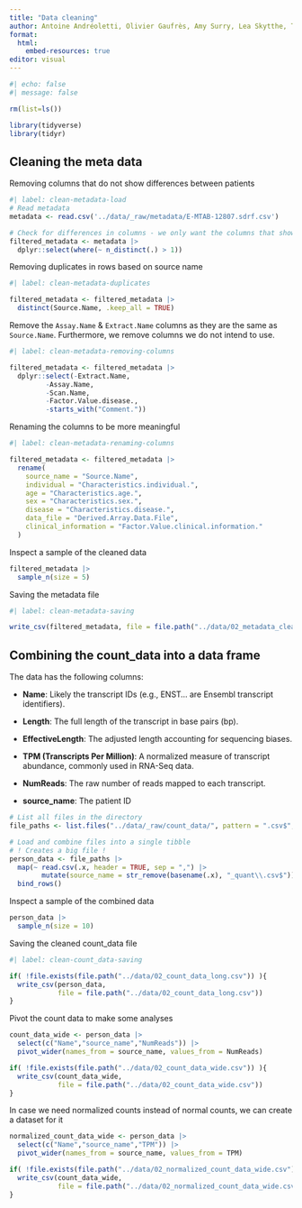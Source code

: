 ```yaml
---
title: "Data cleaning"
author: Antoine Andréoletti, Olivier Gaufrès, Amy Surry, Lea Skytthe, Trine Søgaard
format:
  html:
    embed-resources: true
editor: visual
---
```


```r
#| echo: false
#| message: false

rm(list=ls())

library(tidyverse)
library(tidyr)
```

## Cleaning the meta data

Removing columns that do not show differences between patients

```r
#| label: clean-metadata-load
# Read metadata
metadata <- read.csv('../data/_raw/metadata/E-MTAB-12807.sdrf.csv')

# Check for differences in columns - we only want the columns that shows differences between patients
filtered_metadata <- metadata |> 
  dplyr::select(where(~ n_distinct(.) > 1))

```

Removing duplicates in rows based on source name

```r
#| label: clean-metadata-duplicates

filtered_metadata <- filtered_metadata |> 
  distinct(Source.Name, .keep_all = TRUE) 
```

Remove the `Assay.Name` & `Extract.Name` columns as they are the same as `Source.Name`. Furthermore, we remove columns we do not intend to use.

```r
#| label: clean-metadata-removing-columns

filtered_metadata <- filtered_metadata |> 
  dplyr::select(-Extract.Name, 
         -Assay.Name,
         -Scan.Name,
         -Factor.Value.disease.,
         -starts_with("Comment."))
```


Renaming the columns to be more meaningful

```r
#| label: clean-metadata-renaming-columns

filtered_metadata <- filtered_metadata |> 
  rename(
    source_name = "Source.Name",
    individual = "Characteristics.individual.",
    age = "Characteristics.age.",
    sex = "Characteristics.sex.",
    disease = "Characteristics.disease.",
    data_file = "Derived.Array.Data.File",
    clinical_information = "Factor.Value.clinical.information."
  )
```

Inspect a sample of the cleaned data

```r
filtered_metadata |>
  sample_n(size = 5)
```

Saving the metadata file

```r
#| label: clean-metadata-saving

write_csv(filtered_metadata, file = file.path("../data/02_metadata_clean.csv"))
```

## Combining the count_data into a data frame

The data has the following columns:

-   **Name**: Likely the transcript IDs (e.g., ENST... are Ensembl transcript identifiers).

-   **Length**: The full length of the transcript in base pairs (bp).

-   **EffectiveLength**: The adjusted length accounting for sequencing biases.

-   **TPM (Transcripts Per Million)**: A normalized measure of transcript abundance, commonly used in RNA-Seq data.

-   **NumReads**: The raw number of reads mapped to each transcript.

-   **source_name**: The patient ID

```r

# List all files in the directory
file_paths <- list.files("../data/_raw/count_data/", pattern = ".csv$", full.names = TRUE)

# Load and combine files into a single tibble
# ! Creates a big file !
person_data <- file_paths |>
  map(~ read.csv(.x, header = TRUE, sep = ",") |> 
        mutate(source_name = str_remove(basename(.x), "_quant\\.csv$"))) |>
  bind_rows()
```

Inspect a sample of the combined data

```r

person_data |>
  sample_n(size = 10)
```

Saving the cleaned count_data file

```r
#| label: clean-count_data-saving

if( !file.exists(file.path("../data/02_count_data_long.csv")) ){
  write_csv(person_data, 
            file = file.path("../data/02_count_data_long.csv"))
}
```

Pivot the count data to make some analyses

```r
count_data_wide <- person_data |> 
  select(c("Name","source_name","NumReads")) |> 
  pivot_wider(names_from = source_name, values_from = NumReads)

if( !file.exists(file.path("../data/02_count_data_wide.csv")) ){
  write_csv(count_data_wide, 
            file = file.path("../data/02_count_data_wide.csv"))
}
```

In case we need normalized counts instead of normal counts, we can create a dataset for it

```r
normalized_count_data_wide <- person_data |> 
  select(c("Name","source_name","TPM")) |> 
  pivot_wider(names_from = source_name, values_from = TPM)

if( !file.exists(file.path("../data/02_normalized_count_data_wide.csv")) ){
  write_csv(count_data_wide, 
            file = file.path("../data/02_normalized_count_data_wide.csv"))
}
```
